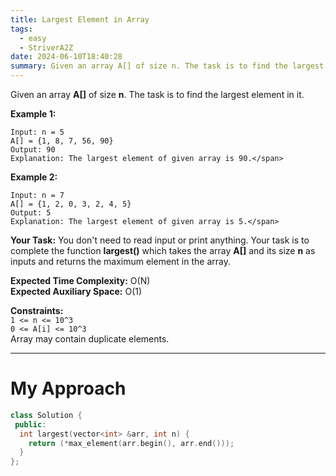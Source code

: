 ```yaml
---
title: Largest Element in Array
tags:
  - easy
  - StriverA2Z
date: 2024-06-10T18:40:28
summary: Given an array A[] of size n. The task is to find the largest element in it.
---
```


Given an array **A[]** of size **n**. The task is to find the largest element in it.

**Example 1:**

```
Input: n = 5
A[] = {1, 8, 7, 56, 90}
Output: 90
Explanation: The largest element of given array is 90.</span>
```

**Example 2:**

```
Input: n = 7
A[] = {1, 2, 0, 3, 2, 4, 5}
Output: 5
Explanation: The largest element of given array is 5.</span>
```

**Your Task:**
You don't need to read input or print anything. Your task is to complete the function **largest()** which takes the array **A\[\]** and its size **n** as inputs and returns the maximum element in the array.

**Expected Time Complexity:** O(N)  
**Expected Auxiliary Space:** O(1)

**Constraints:**  
`1 <= n <= 10^3`  
`0 <= A[i] <= 10^3`  
Array may contain duplicate elements.

---

# My Approach

```cpp
class Solution {
 public:
  int largest(vector<int> &arr, int n) {
    return (*max_element(arr.begin(), arr.end()));
  }
};
```
